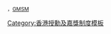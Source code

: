 <span style="font-size:smaller">，[[榮譽獎章|GMSM]]</span><noinclude>
[[Category:香港授勳及嘉獎制度模板]]

</noinclude>
